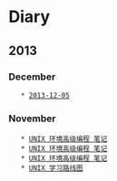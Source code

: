 = Diary =

== 2013 ==

=== December ===
    * [[2013-12-05]]

=== November ===
    * [[2013-11-13|UNIX 环境高级编程 笔记]]
    * [[2013-11-12|UNIX 环境高级编程 笔记]]
    * [[2013-11-07|UNIX 环境高级编程 笔记]]
    * [[2013-11-01|UNIX 学习路线图]]

